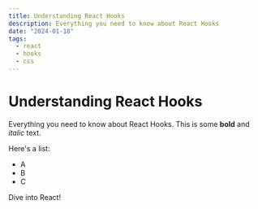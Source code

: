 ```yaml
---
title: Understanding React Hooks
description: Everything you need to know about React Hooks
date: "2024-01-18"
tags:
  - react
  - hooks
  - css
---
```

# Understanding React Hooks

Everything you need to know about React Hooks. This is some **bold** and _italic_ text. 

Here's a list:
- A
- B
- C

Dive into React!